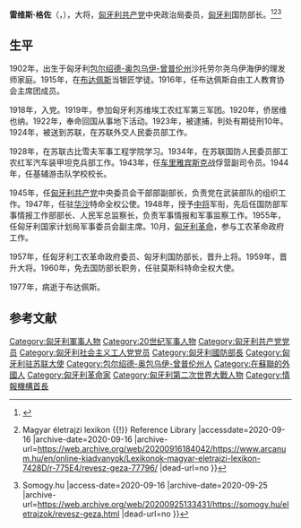 {{eastern name order|匈牙利语姓名}}
{{Infobox officeholder
|name        = 雷维斯·格佐
|native_name = Révész Géza
|image       = 
|caption     = 
|office      = 匈牙利国防部长
|term_start  = 1957年5月9日
|term_end    = 1960年5月17日
|predecessor = [[明尼赫·费伦茨|明尼赫·费伦茨]]
|successor   = [[齐奈盖·拉约什|齐奈盖·拉约什]]
|party       = [[匈牙利社会主义工人党|匈牙利社会主义工人党]]
|birth_date  = {{birth date|df=yes|1902|8|31}}
|birth_place = [[奥匈帝国|奥匈帝国]][[沙托勞爾堯烏伊海伊|沙托勞爾堯烏伊海伊]]
|death_date  = {{death date and age|df=yes|1977|1|22|1902|8|31}}
|death_place = [[匈牙利人民共和国|匈牙利人民共和国]][[布达佩斯|布达佩斯]]
|allegiance  = [[File:Government_Ensign_of_Hungary_(1957-1990).svg|20px]] [[匈牙利人民共和国|匈牙利人民共和国]]
|branch      = 匈牙利人民军
|serviceyears= 1919年－1977年
|rank        = [[大将|大将]]
|awards      = {{红旗勋章}}
}}
'''雷维斯·格佐'''（{{lang-hu|'''Révész Géza'''}}，{{bd|1902年|8月31日|1977年|1月22日|catIdx=Revesz}}），大将，[[匈牙利共产党|匈牙利共产党]]中央政治局委员，[[匈牙利|匈牙利]]国防部长。<ref>{{Cite web |url=https://neb.hu/asset/phpsEFq7Z.pdf |title=Révész Géza |access-date=2020-09-16 |archive-date=2021-04-18 |archive-url=https://web.archive.org/web/20210418060229/https://neb.hu/asset/phpsEFq7Z.pdf |dead-url=no }}</ref><ref>{{Cite web |url=https://www.arcanum.hu/en/online-kiadvanyok/Lexikonok-magyar-eletrajzi-lexikon-7428D/r-775E4/revesz-geza-77796/ |title=Révész Géza {{!}} Magyar életrajzi lexikon {{!}} Reference Library |accessdate=2020-09-16 |archive-date=2020-09-16 |archive-url=https://web.archive.org/web/20200916184042/https://www.arcanum.hu/en/online-kiadvanyok/Lexikonok-magyar-eletrajzi-lexikon-7428D/r-775E4/revesz-geza-77796/ |dead-url=no }}</ref><ref>{{Cite web |url=https://somogy.hu/eletrajzok/revesz-geza.html |title=Révész Géza {{!}} Somogy.hu |access-date=2020-09-16 |archive-date=2020-09-25 |archive-url=https://web.archive.org/web/20200925133431/https://somogy.hu/eletrajzok/revesz-geza.html |dead-url=no }}</ref>

== 生平 ==
1902年，出生于匈牙利[[包尔绍德-奥包乌伊-曾普伦州|包尔绍德-奥包乌伊-曾普伦州]]沙托劳尔尧乌伊海伊的理发师家庭。1915年，在[[布达佩斯|布达佩斯]]当银匠学徒。1916年，任布达佩斯自由工人教育协会主席团成员。

1918年，入党。1919年，参加匈牙利苏维埃工农红军第三军团。1920年，侨居维也纳。1922年，奉命回国从事地下活动。1923年，被逮捕，判处有期徒刑10年。1924年，被送到苏联，在苏联外交人民委员部工作。

1928年，在苏联古比雪夫军事工程学院学习。1934年，在苏联国防人民委员部工农红军汽车装甲坦克兵部工作。1943年，任[[车里雅宾斯克|车里雅宾斯克]]战俘营副司令员。1944年，任基辅游击队学校校长。

1945年，任[[匈牙利共产党|匈牙利共产党]]中央委员会干部部副部长，负责党在武装部队的组织工作。1947年，任驻[[华沙|华沙]]特命全权公使。1948年，授予[[中将|中将]]军衔，先后任国防部军事情报工作部部长、人民军总监察长，负责军事情报和军事监察工作。1955年，任匈牙利国家计划局军事委员会副主席。10月，[[1956年匈牙利革命|匈牙利革命]]，参与工农革命政府工作。

1957年，任匈牙利工农革命政府委员、匈牙利国防部长，晋升上将。1959年，晋升大将。1960年，免去国防部长职务，任驻莫斯科特命全权大使。

1977年，病逝于布达佩斯。

== 参考文献 ==
{{Reflist}}
{{s-start}}
{{s-off}}
{{succession box|title=[[匈牙利国防部|匈牙利国防部长]]|before=[[明尼赫·费伦茨|明尼赫·费伦茨]]|after=[[齐奈盖·拉约什|齐奈盖·拉约什]]|years=1957年－1960年}}
{{s-end}}
{{Authority control}}
{{DEFAULTSORT:Revesz, Geza}}
[[Category:匈牙利軍事人物|Category:匈牙利軍事人物]]
[[Category:20世纪军事人物|Category:20世纪军事人物]]
[[Category:匈牙利共产党党员|Category:匈牙利共产党党员]]
[[Category:匈牙利社会主义工人党党员|Category:匈牙利社会主义工人党党员]]
[[Category:匈牙利國防部長|Category:匈牙利國防部長]]
[[Category:匈牙利驻苏联大使|Category:匈牙利驻苏联大使]]
[[Category:包尔绍德-奥包乌伊-曾普伦州人|Category:包尔绍德-奥包乌伊-曾普伦州人]]
[[Category:在蘇聯的外國人|Category:在蘇聯的外國人]]
[[Category:匈牙利革命家|Category:匈牙利革命家]]
[[Category:匈牙利第二次世界大戰人物|Category:匈牙利第二次世界大戰人物]]
[[Category:情報機構首長|Category:情報機構首長]]